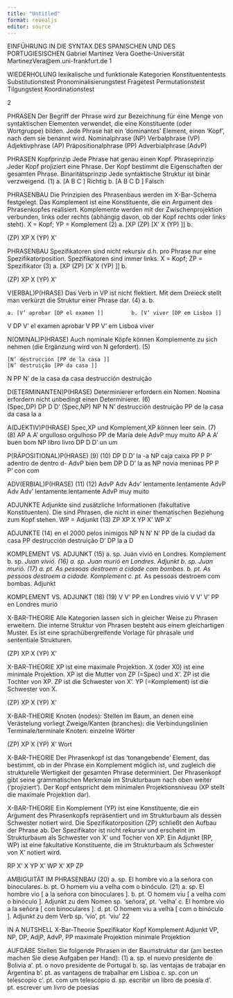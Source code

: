 ```yaml
---
title: "Untitled"
format: revealjs
editor: source
---
```


EINFÜHRUNG IN DIE SYNTAX DES SPANISCHEN UND DES PORTUGIESISCHEN Gabriel Martínez Vera Goethe-Universität MartinezVera\@em.uni-frankfurt.de 1

WIEDERHOLUNG lexikalische und funktionale Kategorien Konstituententests Substitutionstest Pronominalisierungstest Fragetest Permutationstest Tilgungstest Koordinationstest

2

PHRASEN Der Begriff der Phrase wird zur Bezeichnung für eine Menge von syntaktischen Elementen verwendet, die eine Konstituente (oder Wortgruppe) bilden. Jede Phrase hat ein 'dominantes' Element, einen 'Kopf', nach dem sie benannt wird. Nominalphrase (NP) Verbalphrase (VP) Adjektivphrase (AP) Präpositionalphrase (PP) Adverbialphrase (AdvP)

PHRASEN Kopfprinzip Jede Phrase hat genau einen Kopf. Phraseprinzip Jeder Kopf projiziert eine Phrase. Der Kopf bestimmt die Eigenschaften der gesamten Phrase. Binaritätsprinzip Jede syntaktische Struktur ist binär verzweigend. (1) a. \[A B C \] Richtig b. \[A B C D \] Falsch

PHRASENBAU Die Prinzipien des Phrasenbaus werden im X-Bar-Schema festgelegt. Das Komplement ist eine Konstituente, die ein Argument des Phrasenkopfes realisiert. Komplemente werden mit der Zwischenprojektion verbunden, links oder rechts (abhängig davon, ob der Kopf rechts oder links steht). X = Kopf; YP = Komplement (2) a. \[XP (ZP) \[X' X (YP) \]\] b.

(ZP) XP X (YP) X'

PHRASENBAU Spezifikatoren sind nicht rekursiv d.h. pro Phrase nur eine Spezifikatorposition. Spezifikatoren sind immer links. X = Kopf; ZP = Spezifikator (3) a. \[XP (ZP) \[X' X (YP) \]\] b.

(ZP) XP X (YP) X'

V(ERBAL)P(HRASE) Das Verb in VP ist nicht flektiert. Mit dem Dreieck stellt man verkürzt die Struktur einer Phrase dar. (4) a. b.

```         
a. [V’ aprobar [DP el examen ]]         b. [V’ viver [DP em Lisboa ]] 
```

V DP V' el examen aprobar V PP V' em Lisboa viver

N(OMINAL)P(HRASE) Auch nominale Köpfe können Komplemente zu sich nehmen (die Ergänzung wird von N gefordert). (5)

```         
[N’ destrucción [PP de la casa ]]   
[N’ destruição [PP da casa ]]       
```

N PP N' de la casa da casa destrucción destruição

D(ETERMINANTEN)P(HRASE) Determinierer erfordern ein Nomen. Nomina erfordern nicht unbedingt einen Determinierer. (6)\
(Spec,DP) DP D D' (Spec,NP) NP N N' destrucción destruição PP de la casa da casa la a

A(DJEKTIV)P(HRASE) Spec,XP und Komplement,XP können leer sein. (7) (8) AP A A' orgulloso orgulhoso PP de María dele AdvP muy muito AP A A' buen bom NP libro livro DP D D' un um

P(RÄPOSITIONAL)P(HRASE) (9) (10) DP D D' la -a NP caja caixa PP P P' adentro de dentro d- AdvP bien bem DP D D' la as NP novia meninas PP P P' con com

ADV(ERBIAL)P(HRASE) (11) (12) AdvP Adv Adv' lentamente lentamente AdvP Adv Adv' lentamente lentamente AdvP muy muito

ADJUNKTE Adjunkte sind zusätzliche Informationen (fakultative Konstituenten). Die sind Phrasen, die nicht in einer thematischen Beziehung zum Kopf stehen. WP = Adjunkt (13) ZP XP X YP X' WP X'

ADJUNKTE (14) en el 2000 pelos inimigos NP N N' N' PP de la ciudad da casa PP destrucción destruição D' DP la a D

KOMPLEMENT VS. ADJUNKT (15) a. sp. Juan vivió en Londres. Komplement b. sp. *Juan vivió. (16) a. sp. Juan murió en Londres. Adjunkt b. sp. Juan murió. (17) a. pt. As pessoas destroem a cidade com bombas. b. pt. As pessoas destroem a cidade. Komplement c. pt.* As pessoas destroem com bombas. Adjunkt

KOMPLEMENT VS. ADJUNKT (18) (19) V V' PP en Londres vivió V V' V' PP en Londres murió

X-BAR-THEORIE Alle Kategorien lassen sich in gleicher Weise zu Phrasen erweitern. Die interne Struktur von Phrasen besteht aus einem gleichartigen Muster. Es ist eine sprachübergreifende Vorlage für phrasale und sententiale Strukturen.

(ZP) XP X (YP) X'

X-BAR-THEORIE XP ist eine maximale Projektion. X (oder X0) ist eine minimale Projektion. XP ist die Mutter von ZP (=Spec) und X'. ZP ist die Tochter von XP. ZP ist die Schwester von X'. YP (=Komplement) ist die Schwester von X.

(ZP) XP X (YP) X'

X-BAR-THEORIE Knoten (nodes): Stellen im Baum, an denen eine Verästelung vorliegt Zweige/Kanten (branches): die Verbindungslinien Terminale/terminale Knoten: einzelne Wörter

(ZP) XP X (YP) X' Wort

X-BAR-THEORIE Der Phrasenkopf ist das 'tonangebende' Element, das bestimmt, ob in der Phrase ein Komplement möglich ist, und zugleich die strukturelle Wertigkeit der gesamten Phrase determiniert. Der Phrasenkopf gibt seine grammatischen Merkmale im Strukturbaum nach oben weiter ('projiziert'). Der Kopf entspricht dem minimalen Projektionsniveau (XP stellt die maximale Projektion dar).

X-BAR-THEORIE Ein Komplement (YP) ist eine Konstituente, die ein Argument des Phrasenkopfs repräsentiert und im Strukturbaum als dessen Schwester notiert wird. Die Spezifikatorposition (ZP) schließt den Aufbau der Phrase ab. Der Spezifikator ist nicht rekursiv und erscheint im Strukturbaum als Schwester von X' und Tocher von XP. Ein Adjunkt (RP, WP) ist eine fakultative Konstituente, die im Strukturbaum als Schwester von X' notiert wird.

RP X' X YP X' WP X' XP ZP

AMBIGUITÄT IM PHRASENBAU (20) a. sp. El hombre vio a la señora con binoculares. b. pt. O homem viu a velha com o binóculo. (21) a. sp. El hombre vio \[ a la señora con binoculares \]. b. pt. O homem viu \[ a velha com o binóculo \]. Adjunkt zu dem Nomen sp. 'señora', pt. 'velha' c. El hombre vio a la señora \[ con binoculares \]. d. pt. O homem viu a velha \[ com o binóculo \]. Adjunkt zu dem Verb sp. 'vio', pt. 'viu' 22

IN A NUTSHELL X-Bar-Theorie Spezifikator Kopf Komplement Adjunkt VP, NP, DP, AdjP, AdvP, PP maximale Projektion minimale Projektion

AUFGABE Stellen Sie folgende Phrasen in der Baumstruktur dar (am besten machen Sie diese Aufgaben per Hand): (1) a. sp. el nuevo presidente de Bolivia a'. pt. o novo presidente de Portugal b. sp. las ventajas de trabajar en Argentina b'. pt. as vantagens de trabalhar em Lisboa c. sp. con un telescopio c'. pt. com um telescópio d. sp. escribir un libro de poesía d'. pt. escrever um livro de poesias
